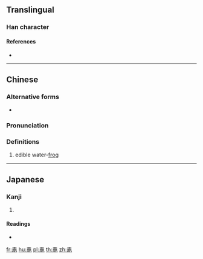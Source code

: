 {{character info/new}}
==Translingual==

===Han character===
{{Han char|rn=205|rad=黽|as=06|sn=19|four=|canj=GGRXU|ids=⿱圭黽}}

====References====
* {{Han ref|kx=1524.100|dkj=48278|dj=2059.200|hdz=74769.120|uh=9F03|ud=40707}}

----

==Chinese==
{{zh-forms}}

===Alternative forms===
* {{zh-l|䵷}}

===Pronunciation===
{{zh-pron
|m=wā
|c=
|h=pfs=
|md=
|mn=
|w=
|mc=y
|oc=y
|cat=n
}}

===Definitions===
{{zh-hanzi}}

# edible water-[[frog]]

----

==Japanese==

===Kanji===
{{ja-kanji|grade=|rs=黽06}}

# {{defn|lang=ja|sort=黽06}}

====Readings====
* {{ja-readings|on=[[わい]] (wai), [[かい]] (kai)|kun=[[かえる]] (kaeru)}}

[[fr:鼃]]
[[hu:鼃]]
[[pl:鼃]]
[[th:鼃]]
[[zh:鼃]]